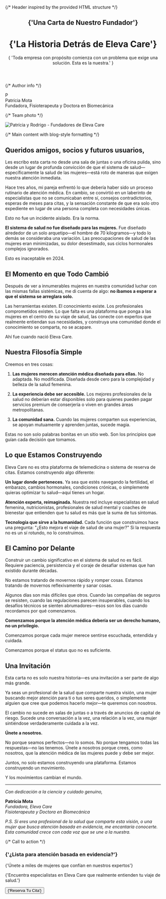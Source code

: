 
<div className="max-w-4xl mx-auto">

{/* Header inspired by the provided HTML structure */}

<header className="mb-16 pt-12 sm:pt-16">
  <div className="text-center">
    <h2 className="mt-16 font-mono text-xs/5 font-normal uppercase tracking-widest text-eleva-neutral-900/70 data-[dark]:text-eleva-neutral-900/60">
      {'Una Carta de Nuestro Fundador'}
    </h2>
    <h1 className="mt-2 text-pretty font-serif text-4xl font-light tracking-tighter text-eleva-primary data-[dark]:text-eleva-neutral-100 sm:text-6xl">
      {'La Historia Detrás de Eleva Care'}
    </h1>
    <div className="mx-auto mt-6 max-w-2xl text-balance text-base font-light text-eleva-neutral-900 lg:text-xl">
      {
        'Toda empresa con propósito comienza con un problema que exige una solución. Esta es la nuestra.'
      }
    </div>
  </div>
</header>

{/* Author info */}

<div className="mb-12 mt-10 flex items-center justify-center gap-3">
  <div className="flex aspect-square size-12 items-center justify-center rounded-full bg-gradient-to-br from-pink-400 to-purple-500">
    <span className="text-lg font-semibold text-white">P</span>
  </div>
  <div className="text-center">
    <div className="font-medium text-gray-900">Patrícia Mota</div>
    <div className="text-sm text-gray-600">Fundadora, Fisioterapeuta y Doctora en Biomecánica</div>
  </div>
</div>

{/* Team photo */}

<div className="mb-16 mt-12">
  <Image
    src="/img/about/team-photo.png"
    alt="Patrícia y Rodrigo - Fundadores de Eleva Care"
    width={900}
    height={600}
    className="mx-auto rounded-2xl shadow-lg"
    loading="lazy"
    sizes="(max-width: 768px) 100vw, (max-width: 1200px) 80vw, 800px"
  />
</div>

{/* Main content with blog-style formatting */}

<div className="prose prose-lg prose-gray max-w-none">

## Queridos amigos, socios y futuros usuarios,

Les escribo esta carta no desde una sala de juntas o una oficina pulida, sino desde un lugar de profunda convicción de que el sistema de salud—específicamente la salud de las mujeres—está roto de maneras que exigen nuestra atención inmediata.

Hace tres años, mi pareja enfrentó lo que debería haber sido un proceso rutinario de atención médica. En cambio, se convirtió en un laberinto de especialistas que no se comunicaban entre sí, consejos contradictorios, esperas de meses para citas, y la sensación constante de que era solo otro expediente en lugar de una persona completa con necesidades únicas.

Esto no fue un incidente aislado. Era la norma.

**El sistema de salud no fue diseñado para las mujeres.** Fue diseñado alrededor de un solo arquetipo—el hombre de 70 kilogramos—y todo lo demás se consideraba una variación. Las preocupaciones de salud de las mujeres eran minimizadas, su dolor desestimado, sus ciclos hormonales complejos ignorados.

Esto es inaceptable en 2024.

## El Momento en que Todo Cambió

Después de ver a innumerables mujeres en nuestra comunidad luchar con las mismas fallas sistémicas, me di cuenta de algo: **no íbamos a esperar a que el sistema se arreglara solo.**

Las herramientas existen. El conocimiento existe. Los profesionales comprometidos existen. Lo que falta es una plataforma que ponga a las mujeres en el centro de su viaje de salud, las conecte con expertos que realmente entiendan sus necesidades, y construya una comunidad donde el conocimiento se comparta, no se acapare.

Ahí fue cuando nació Eleva Care.

## Nuestra Filosofía Simple

Creemos en tres cosas:

1. **Las mujeres merecen atención médica diseñada para ellas.** No adaptada. No modificada. Diseñada desde cero para la complejidad y belleza de la salud femenina.

2. **La experiencia debe ser accesible.** Los mejores profesionales de la salud no deberían estar disponibles solo para quienes pueden pagar servicios premium de conserjería o viven en grandes áreas metropolitanas.

3. **La comunidad sana.** Cuando las mujeres comparten sus experiencias, se apoyan mutuamente y aprenden juntas, sucede magia.

Estas no son solo palabras bonitas en un sitio web. Son los principios que guían cada decisión que tomamos.

## Lo que Estamos Construyendo

Eleva Care no es otra plataforma de telemedicina o sistema de reserva de citas. Estamos construyendo algo diferente:

**Un lugar donde perteneces.** Ya sea que estés navegando la fertilidad, el embarazo, cambios hormonales, condiciones crónicas, o simplemente quieras optimizar tu salud—aquí tienes un hogar.

**Atención experta, reimaginada.** Nuestra red incluye especialistas en salud femenina, nutricionistas, profesionales de salud mental y coaches de bienestar que entienden que tu salud es más que la suma de tus síntomas.

**Tecnología que sirve a la humanidad.** Cada función que construimos hace una pregunta: "¿Esto mejora el viaje de salud de una mujer?" Si la respuesta no es un sí rotundo, no lo construimos.

## El Camino por Delante

Construir un cambio significativo en el sistema de salud no es fácil. Requiere paciencia, persistencia y el coraje de desafiar sistemas que han existido durante décadas.

No estamos tratando de movernos rápido y romper cosas. Estamos tratando de movernos reflexivamente y sanar cosas.

Algunos días son más difíciles que otros. Cuando las compañías de seguros se resisten, cuando las regulaciones parecen insuperables, cuando los desafíos técnicos se sienten abrumadores—esos son los días cuando recordamos por qué comenzamos.

**Comenzamos porque la atención médica debería ser un derecho humano, no un privilegio.**

Comenzamos porque cada mujer merece sentirse escuchada, entendida y cuidada.

Comenzamos porque el status quo no es suficiente.

## Una Invitación

Esta carta no es solo nuestra historia—es una invitación a ser parte de algo más grande.

Ya seas un profesional de la salud que comparte nuestra visión, una mujer buscando mejor atención para ti o tus seres queridos, o simplemente alguien que cree que podemos hacerlo mejor—te queremos con nosotros.

El cambio no sucede en salas de juntas o a través de anuncios de capital de riesgo. Sucede una conversación a la vez, una relación a la vez, una mujer sintiéndose verdaderamente cuidada a la vez.

**Únete a nosotros.**

No porque seamos perfectos—no lo somos. No porque tengamos todas las respuestas—no las tenemos. Únete a nosotros porque crees, como nosotros, que la atención médica de las mujeres puede y debe ser mejor.

Juntos, no solo estamos construyendo una plataforma. Estamos construyendo un movimiento.

Y los movimientos cambian el mundo.

---

_Con dedicación a la ciencia y cuidado genuino,_

**Patrícia Mota**  
_Fundadora, Eleva Care_  
_Fisioterapeuta y Doctora en Biomecánica_

_P.S. Si eres una profesional de la salud que comparte esta visión, o una mujer que busca atención basada en evidencia, me encantaría conocerte. Esta comunidad crece con cada voz que se une a la nuestra._

</div>

{/* Call to action */}

<div className="mt-16 rounded-3xl bg-gradient-to-br from-pink-50 to-purple-50 py-16 text-center">
  <h3 className="mx-auto max-w-xs font-mono text-xs/5 font-normal uppercase tracking-widest text-eleva-neutral-900/70">
    {'¿Lista para atención basada en evidencia?'}
  </h3>
  <p className="mx-auto mt-2 max-w-3xl text-pretty font-serif text-4xl font-light tracking-tighter text-eleva-neutral-900 sm:text-5xl">
    {'Únete a miles de mujeres que confían en nuestros expertos'}
  </p>
  <p className="mx-auto mt-6 max-w-xl text-sm/6 text-eleva-neutral-900/60">
    {'Encuentra especialistas en Eleva Care que realmente entienden tu viaje de salud.'}
  </p>
  <div className="mt-8 flex justify-center gap-4">
    <Link href="/#experts">
      <Button size="lg" className="rounded-full">
        {'Reserva Tu Cita'}
      </Button>
    </Link>
  </div>
</div>

</div>
